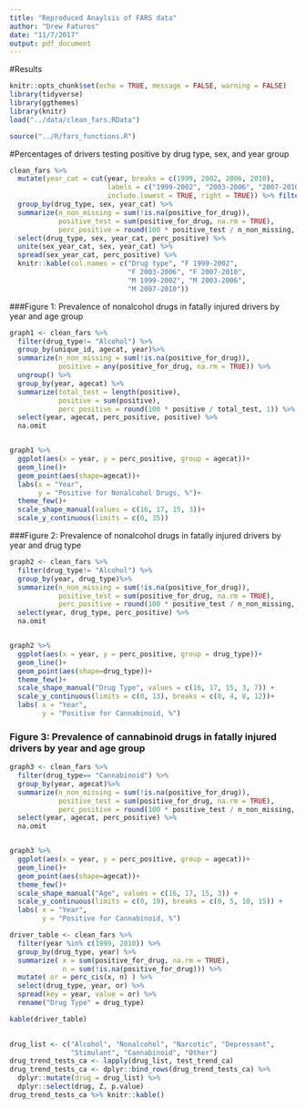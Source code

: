 ```yaml
---
title: "Reproduced Anaylsis of FARS data"
author: "Drew Faturos"
date: "11/7/2017"
output: pdf_document
---
```


#Results 
```r
knitr::opts_chunk$set(echo = TRUE, message = FALSE, warning = FALSE)
library(tidyverse)
library(ggthemes)
library(knitr)
load("../data/clean_fars.RData")

source("../R/fars_functions.R")
```

#Percentages of drivers testing positive by drug type, sex, and year group

```r
clean_fars %>%
  mutate(year_cat = cut(year, breaks = c(1999, 2002, 2006, 2010),
                        labels = c("1999-2002", "2003-2006", "2007-2010"),
                        include.lowest = TRUE, right = TRUE)) %>% filter(!is.na(sex))%>%
  group_by(drug_type, sex, year_cat) %>%
  summarize(n_non_missing = sum(!is.na(positive_for_drug)),
            positive_test = sum(positive_for_drug, na.rm = TRUE),
            perc_positive = round(100 * positive_test / n_non_missing, 1)) %>% 
  select(drug_type, sex, year_cat, perc_positive) %>%
  unite(sex_year_cat, sex, year_cat) %>%
  spread(sex_year_cat, perc_positive) %>%
  knitr::kable(col.names = c("Drug type", "F 1999-2002", 
                             "F 2003-2006", "F 2007-2010", 
                             "M 1999-2002", "M 2003-2006",
                             "M 2007-2010"))
```


###Figure 1: Prevalence of nonalcohol drugs in fatally injured drivers by year and age group


```r
graph1 <- clean_fars %>% 
  filter(drug_type!= "Alcohol") %>% 
  group_by(unique_id, agecat, year)%>% 
  summarize(n_non_missing = sum(!is.na(positive_for_drug)),
            positive = any(positive_for_drug, na.rm = TRUE)) %>% 
  ungroup() %>% 
  group_by(year, agecat) %>% 
  summarize(total_test = length(positive), 
            positive = sum(positive), 
            perc_positive = round(100 * positive / total_test, 1)) %>% 
  select(year, agecat, perc_positive, positive) %>% 
  na.omit


graph1 %>% 
  ggplot(aes(x = year, y = perc_positive, group = agecat))+
  geom_line()+
  geom_point(aes(shape=agecat))+
  labs(x = "Year",
       y = "Positive for Nonalcohol Drugs, %")+
  theme_few()+
  scale_shape_manual(values = c(16, 17, 15, 3))+
  scale_y_continuous(limits = c(0, 35))
```


###Figure 2: Prevalence of nonalcohol drugs in fatally injured drivers by year and drug type
```r
graph2 <- clean_fars %>% 
  filter(drug_type!= "Alcohol") %>% 
  group_by(year, drug_type)%>% 
  summarize(n_non_missing = sum(!is.na(positive_for_drug)),
            positive_test = sum(positive_for_drug, na.rm = TRUE),
            perc_positive = round(100 * positive_test / n_non_missing, 1)) %>% 
  select(year, drug_type, perc_positive) %>% 
  na.omit


graph2 %>% 
  ggplot(aes(x = year, y = perc_positive, group = drug_type))+
  geom_line()+
  geom_point(aes(shape=drug_type))+
  theme_few()+
  scale_shape_manual("Drug Type", values = c(16, 17, 15, 3, 7)) +
  scale_y_continuous(limits = c(0, 13), breaks = c(0, 4, 8, 12))+
  labs( x = "Year", 
        y = "Positive for Cannabinoid, %")

```

### Figure 3: Prevalence of cannabinoid drugs in fatally injured drivers by year and age group

```r
graph3 <- clean_fars %>% 
  filter(drug_type== "Cannabinoid") %>% 
  group_by(year, agecat)%>% 
  summarize(n_non_missing = sum(!is.na(positive_for_drug)),
            positive_test = sum(positive_for_drug, na.rm = TRUE),
            perc_positive = round(100 * positive_test / n_non_missing, 1)) %>% 
  select(year, agecat, perc_positive) %>% 
  na.omit


graph3 %>% 
  ggplot(aes(x = year, y = perc_positive, group = agecat))+
  geom_line()+
  geom_point(aes(shape=agecat))+
  theme_few()+
  scale_shape_manual("Age", values = c(16, 17, 15, 3)) +
  scale_y_continuous(limits = c(0, 19), breaks = c(0, 5, 10, 15)) +
  labs( x = "Year", 
        y = "Positive for Cannabinoid, %")
```

```r
driver_table <- clean_fars %>% 
  filter(year %in% c(1999, 2010)) %>% 
  group_by(drug_type, year) %>% 
  summarize( x = sum(positive_for_drug, na.rm = TRUE), 
             n = sum(!is.na(positive_for_drug))) %>% 
  mutate( or = perc_cis(x, n) ) %>% 
  select(drug_type, year, or) %>% 
  spread(key = year, value = or) %>% 
  rename("Drug Type" = drug_type)

kable(driver_table)
  


```


```r
drug_list <- c("Alcohol", "Nonalcohol", "Narcotic", "Depressant", 
               "Stimulant", "Cannabinoid", "Other")
drug_trend_tests_ca <- lapply(drug_list, test_trend_ca) 
drug_trend_tests_ca <- dplyr::bind_rows(drug_trend_tests_ca) %>%
  dplyr::mutate(drug = drug_list) %>%
  dplyr::select(drug, Z, p.value) 
drug_trend_tests_ca %>% knitr::kable()
```

